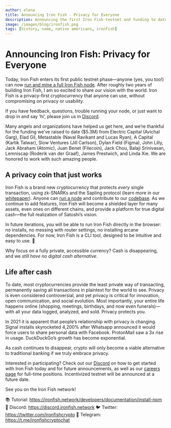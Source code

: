 ```yaml
---
author: elena
title: Announcing Iron Fish - Privacy for Everyone
description: Announcing the first Iron Fish testnet and funding to date
image: /images/blog/ironfish.png
tags: [history, name, native americans, ironfish]
---
```


# Announcing Iron Fish: Privacy for Everyone

Today, Iron Fish enters its first public testnet phase—anyone (yes, you too!) can now [run and mine a full Iron Fish node](/developers/documentation/install-npm). After roughly two years of building Iron Fish, I am so excited to share our vision with the world. Iron Fish is a privacy-first cryptocurrency that anyone can use, without compromising on privacy or usability.

If you have feedback, questions, trouble running your node, or just want to drop in and say ‘hi’, please join us in [Discord](https://discord.ironfish.network).

Many angels and organizations have helped us get here, and we’re thankful for the funding we’ve raised to date ($5.3M) from Electric Capital (Avichal Garg), Elad Gil, Metastable (Naval Ravikant and Lucas Ryan), A Capital (Kartik Talwar), Slow Ventures (Jill Carlson), Dylan Field (Figma), John Lilly, Jack Abraham (Atomic), Juan Benet (Filecoin), Jack Chou, Balaji Srinivasan, Lemniscap (Roderik van der Graaf), James Prestwich, and Linda Xie. We are honored to work with such amazing people.

## A privacy coin that just works

Iron Fish is a brand new cryptocurrency that protects _every_ single transaction, using zk-SNARKs and the Sapling protocol (learn more in our [whitepaper](/learn/whitepaper/introduction)). Anyone can [run a node](/developers/documentation/install-npm) and contribute to our [codebase](https://github.com/iron-fish/ironfish). As we continue to add features, Iron Fish will become a shielded layer for many assets, even ones on different chains, and provide a platform for true digital cash—the full realization of Satoshi’s vision.

In future iterations, you will be able to run Iron Fish directly in the browser: no installs, no messing with router settings, no installing arcane dependencies. For now, Iron Fish is a CLI tool, designed to be intuitive and easy to use. 🌈

Why focus on a fully private, accessible currency? Cash is disappearing, and we _still have no digital cash alternative_.

## Life after cash

To date, most cryptocurrencies provide the least private way of transacting, permanently saving all transactions in plaintext for the world to see. Privacy is even considered controversial, and yet privacy is critical for innovation, open communication, and social evolution. Most importantly, your entire life happens online (shopping, meetings, birthdays, and now even funerals)—with all your data logged, analyzed, and sold. Privacy protects you.

In 2021 it is apparent that people’s relationship with privacy is changing. Signal installs skyrocketed 4,200% after Whatsapp announced it would force users to share personal data with Facebook. ProtonMail saw a 3x rise in usage. DuckDuckGo’s growth has become exponential.

As cash continues to disappear, crypto will only become a viable alternative to traditional banking if we truly embrace privacy.

Interested in participating? Check out our [Discord](https://discord.ironfish.network) on how to get started with Iron Fish today and for future announcements, as well as our [careers page](https://ironfish.network/careers/) for full-time positions. Incentivized testnet will be announced at a future date.

See you on the Iron Fish network!

📚 Tutorial: https://ironfish.network/developers/documentation/install-npm
🎤 Discord: https://discord.ironfish.network
🐦 Twitter: https://twitter.com/ironfishcrypto
📢 Telegram: https://t.me/ironfishcryptochat
